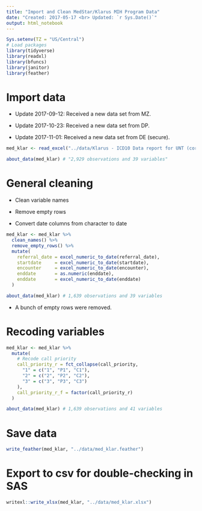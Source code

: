 ```yaml
---
title: "Import and Clean MedStar/Klarus MIH Program Data"
date: "Created: 2017-05-17 <br> Updated: `r Sys.Date()`"
output: html_notebook
---
```


```r
Sys.setenv(TZ = "US/Central")
# Load packages
library(tidyverse)
library(readxl)
library(bfuncs)
library(janitor)
library(feather)
```

# Import data

* Update 2017-09-12: Received a new data set from MZ.

* Update 2017-10-23: Received a new data set from DP.

* Update 2017-11-01: Received a new data set from DE (secure).

```r
med_klar <- read_excel("../data/Klarus - ICD10 Data report for UNT (corrected).xlsx")
```

```r
about_data(med_klar) # "2,929 observations and 39 variables"
```

# General cleaning

* Clean variable names

* Remove empty rows

* Convert date columns from character to date

```r
med_klar <- med_klar %>% 
  clean_names() %>% 
  remove_empty_rows() %>% 
  mutate(
    referral_date = excel_numeric_to_date(referral_date),
    startdate     = excel_numeric_to_date(startdate),
    encounter     = excel_numeric_to_date(encounter),
    enddate       = as.numeric(enddate),
    enddate       = excel_numeric_to_date(enddate)
  )
```

```r
about_data(med_klar) # 1,639 observations and 39 variables
```

* A bunch of empty rows were removed.

# Recoding variables

```r
med_klar <- med_klar %>% 
  mutate(
    # Recode call priority
    call_priority_r = fct_collapse(call_priority,
      "1" = c("1", "P1", "C1"),
      "2" = c("2", "P2", "C2"),
      "3" = c("3", "P3", "C3")
    ),
    call_priority_r_f = factor(call_priority_r)
  )
```

```r
about_data(med_klar) # 1,639 observations and 41 variables
```

# Save data

```r
write_feather(med_klar, "../data/med_klar.feather")
```

# Export to csv for double-checking in SAS

```r
writexl::write_xlsx(med_klar, "../data/med_klar.xlsx")
```



